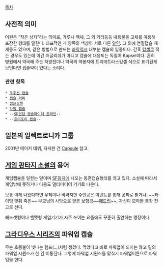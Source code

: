 [[목차]]

== 사전적 의미 ==
어원은 "작은 상자"라는 의미로, 가루나 액체, 그 외 기타등등 내용물을 고체를 이용해 포장한 형태를 말한다. 대표적인 게 양쪽의 색상이 서로 다른 [[알약]]. 
그 외에 연질캡슐 제제등도 있으며, 같은 방법으로 만드는 [[좌약]]역시 대부분 캡슐의 일종이다. 간혹 [[캅셀]]로 적는 경우도 있는데 이건 저글리쉬가 아니고 캡슐에 대응되는 독일어 Kapsel이다. 흔히 병원에서 약국에 주는 처방전이나 약국의 약봉지에 트리메트라스캅셀 식으로 표기된게 보인다면 캡슐약이 있다는 소리다.

=== 관련 항목 ===
 * [[우주선 캡슐]]
 * [[캡슐 커피]]
 * [[캡슐호텔]]
 * [[타임 캡슐]]
 * --[[SD건담 캡슐파이터 온라인]]--
 * --[[호이포이 캡슐]]--

== 일본의 일렉트로니카 그룹 ==
2001년 메이저 데뷔, 자세한 건 [[Capsule]] 참고.

== [[게임 판타지 소설]]의 용어 ==
게임캡슐을 일컫는 말이며 [[SF]]등지에 나오는 동면캡슐형태를 띄고 있다. 소설에 따라서 게임밖에 못하거나 다용도 멀티미디어 기기로 나온다.

보통 이게 나왔다하면 무척이나 비싸지만 주인공은 이벤트를 통해 공짜로 받거나, ~~타이밍 맞춰 죽은~~ 부모님의 사망으로 얻은 보험금~~[[패드립]]~~, 자신이 모아둔 통장 잔고로 산다.

헤드셋형이나 헬멧형 게임기기가 자주 쓰이는 요즘에도 꾸준히 출연하는 명장이다.

== [[그라디우스 시리즈]]의 파워업 캡슐 ==
무슨 호롱불이 빛나는 램프(…)처럼 생겼다. 먹었다고 바로 파워업이 되지는 않고 밑의 파워업 시퀀스가 한 칸 이동된다. 그렇게 파워업 시퀀스를 맞춰서 파워업버튼으로 파워업을 한다. 
